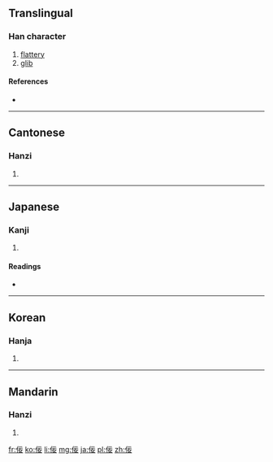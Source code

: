 {{also|侫}}
==Translingual==

===Han character===
{{Han char|rn=9|rad=人|as=05|sn=7|four=2124<sub>4</sub>|canj=人一一女 (OMMV)|ids=⿸[[仁]][[女]]}}

# [[flattery]]
# [[glib]]

====References====
* {{Han ref|kx=0099.110|dkj=00521|dj=0211.020|hdz=10129.100|uh=4F5E|ud=20318|bh=A6F0|bd=42736}}

----

==Cantonese==

===Hanzi===
{{yue-hanzi|jyut=|y=ning6}}

# {{defn|lang=yue|sort=人05}}

----

==Japanese==

===Kanji===
{{ja-kanji|grade=|rs=人05}}

# {{defn|lang=ja|sort=人05}}

====Readings====
* {{ja-readings|on=[[ねい]] (nei), [[でい]] (dei)|kun=[[おもねる]] (omoneru), [[よこしま]] (yokoshima)}}

----

==Korean==

===Hanja===
{{ko-hanja|hangeul=녕|rv=nyeong|mr=nyŏng}}

# {{defn|lang=ko|sort=人05}}

----

==Mandarin==

===Hanzi===
{{cmn-hanzi|pin=[[nìng]] ([[ning4]]), [[yōng]] ([[yong1]]), [[yóng]] ([[yong2]])|wg=ning<sup>4</sup>, yung<sup>1</sup>, yung<sup>2</sup>}}

# {{defn|lang=cmn|sort=人05}}

[[fr:佞]]
[[ko:佞]]
[[li:佞]]
[[mg:佞]]
[[ja:佞]]
[[pl:佞]]
[[zh:佞]]